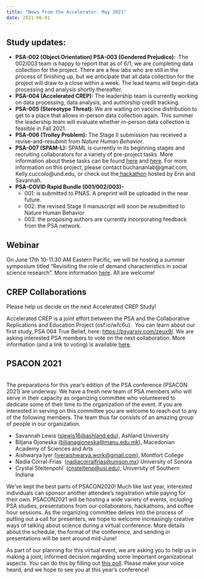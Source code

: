 ```yaml
---
title: "News from the Accelerator- May 2021"
date: 2021-06-01
---
```


<!-- wp:group -->
<div class="wp-block-group"><!-- wp:heading -->
<h2><strong>Study updates:</strong></h2>
<!-- /wp:heading -->

<!-- wp:list {"className":"is-style-default"} -->
<ul class="is-style-default"><li><strong>PSA-002 (Object Orientation) PSA-003 (Gendered Prejudice): </strong> The 002/003 team is happy to report that as of 6/1, we are completing data collection for the project. There are a few labs who are still in the process of finishing up, but we anticipate that all data collection for the project will draw to a close within a week. The lead teams will begin data processing and analysis shortly thereafter.</li><li><strong>PSA-004 (Accelerated CREP):</strong> The leadership team is currently working on data processing, data analysis, and authorship credit tracking.</li><li><strong>PSA-005 (Stereotype Threat): </strong>We are waiting on vaccine distribution to get to a place that allows in-person data collection again. This summer the leadership team will evaluate whether in-person data collection is feasible in Fall 2021.</li><li><strong>PSA-006 (Trolley Problem):</strong> The Stage II submission has received a revise-and-resubmit from <em>Nature Human Behavior</em>.</li><li><strong>PSA-007 (SPAM-L):</strong> SPAML is currently in its beginning stages and recruiting collaborators for a variety of pre-project tasks. More information about these tasks can be found <a href="https://docs.google.com/document/d/1xslViVFZrapUG75mwsF2eijFoQqm5GABoOf9ekIweH4/edit?usp=sharing">here</a> and <a href="https://docs.google.com/document/d/1VKR-7csBlL-lGOTbRTnlmaYkqi8bj2FhYtvbzEN25Wk/edit?usp=sharing">here</a>. For more information on this project, please contact buchananlab@gmail.com, Kelly.cuccolo@und.edu, or check out the<a href="https://www.youtube.com/watch?v=KcVIb7-k74A&amp;feature=youtu.be"> hackathon</a> hosted by Erin and Savannah.</li><li><strong>PSA-COVID Rapid Bundle (001/002/003)-</strong> <ul><li>001: is submitted to PNAS. A preprint will be uploaded in the near future.</li><li>002: the revised Stage II manuscript will soon be resubmitted to Nature Human Behavior</li><li>003: the proposing authors are currently incorporating feedback from the PSA network.</li></ul></li></ul>
<!-- /wp:list --></div>
<!-- /wp:group -->

<!-- wp:heading -->
<h2><strong>Webinar&nbsp;</strong></h2>
<!-- /wp:heading -->

<!-- wp:paragraph -->
<p>On June 17th 10-11:30 AM Eastern Pacific, we will be hosting a summer symposium titled "Revisiting the role of demand characteristics in social science research". More information <a href="https://stanford.zoom.us/webinar/register/WN_J0tfhbNRQwG7UowpyEPekA">here</a>. All are welcome!&nbsp;</p>
<!-- /wp:paragraph -->

<!-- wp:heading -->
<h2><strong>CREP Collaborations</strong></h2>
<!-- /wp:heading -->

<!-- wp:paragraph -->
<p>Please help us decide on the next Accelerated CREP Study!&nbsp;&nbsp;</p>
<!-- /wp:paragraph -->

<!-- wp:paragraph -->
<p>Accelerated CREP is a joint effort between the PSA and the Collaborative Replications and Education Project (osf.io/wfc6u).&nbsp; You can learn about our first study, PSA 004 True Belief, here: <a href="https://psyarxiv.com/zeux9/">https://psyarxiv.com/zeux9/</a>. We are asking interested PSA members to vote on the next collaboration. More information (and a link to voting) is available <a href="https://docs.google.com/forms/d/e/1FAIpQLSdle_CXUwE4mEi4fAtBuAexYujzLulSMik-C95OLKrQk2eIEg/viewform">here</a>.</p>
<!-- /wp:paragraph -->

<!-- wp:heading -->
<h2><strong>PSACON 2021</strong></h2>
<!-- /wp:heading -->

<!-- wp:paragraph -->
<p><br>The preparations for this year’s edition of the PSA conference (PSACON 2021) are underway. We have a fresh new team of PSA members who will serve in their capacity as organizing committee who volunteered to dedicate some of their time to the organization of the event. If you are interested in serving on this committee you are welcome to reach out to any of the following members. The team thus far consists of an amazing group of people in our organization.&nbsp;</p>
<!-- /wp:paragraph -->

<!-- wp:group -->
<div class="wp-block-group"><!-- wp:group -->
<div class="wp-block-group"><!-- wp:list -->
<ul><li> Savannah Lewis (<a href="mailto:slewis16@ashland.edu">slewis16@ashland.edu</a>), Ashland University&nbsp;</li><li>Biljana Gjoneska (<a href="mailto:biljanagjoneska@manu.edu.mk">biljanagjoneska@manu.edu.mk</a>), Macedonian Academy of Sciences and Arts</li><li>Aishwarya Iyer (<a href="mailto:iyeraishwarya.work@gmail.com">iyeraishwarya.work@gmail.com</a>), Montfort College</li><li>Nadia Corral-Frias&nbsp; (<a href="mailto:nadiacorralfrias@unison.mx">nadiacorralfrias@unison.mx</a>) University of Sonora</li><li>Crystal Steltenpohl&nbsp; (<a href="mailto:cnsteltenp@usi.edu">cnsteltenp@usi.edu</a>), University of Southern Indiana</li></ul>
<!-- /wp:list -->

<!-- wp:paragraph -->
<p></p>
<!-- /wp:paragraph --></div>
<!-- /wp:group --></div>
<!-- /wp:group -->

<!-- wp:paragraph -->
<p>We’ve kept the best parts of PSACON2020! Much like last year, interested individuals can sponsor another attendee’s registration while paying for their own. PSACON2021 will be hosting a wide variety of events, including PSA studies, presentations from our collaborators, hackathons, and coffee hour sessions. As the organizing committee delves into the process of putting out a call for presenters, we hope to welcome increasingly creative ways of talking about science during a virtual conference. More details about the schedule, the format of the conference, and sending in presentations will be sent around mid-June!</p>
<!-- /wp:paragraph -->

<!-- wp:paragraph -->
<p>As part of our planning for this virtual event, we are asking you to help us in making a joint, informed decision regarding some important organizational aspects. You can do this by filling out <a href="https://forms.gle/TSwNpCQYfMjQJ9TB9">this poll</a>. Please make your voice heard, and we hope to see you at this year's conference!</p>
<!-- /wp:paragraph -->

<!-- wp:paragraph -->
<p></p>
<!-- /wp:paragraph -->
